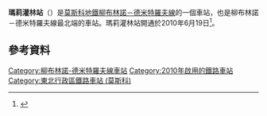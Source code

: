 {{Infobox station 
|name          = 瑪莉灌林
|native_name   = Марьина роща
|native_name_lang=ru
|type          = [[莫斯科地鐵|莫斯科地鐵]]車站
|image         = Metro MSK Line10 Maryina Roshcha.jpg
|image_size    = 
|image_caption = 
|address       = [[東北行政區_(莫斯科)|東北行政區]]{{link-en|瑪莉灌林區|Maryina Roshcha District}}
|borough       = [[莫斯科|莫斯科]]
|country       = [[俄羅斯|俄羅斯]]
|coordinates   = {{coord|55.7954|37.6162|display=inline,title}}
|line          = {{MOSMETRO-bull|10|text=1}}
|other         = '''[[巴士|巴士]]'''：12、19、24、84<br />'''[[無軌電車|無軌電車]]'''：13、15、18、42、69
|structure     = 深層外掛樑三拱門車站
|platform      = 1個[[島式月台|島式月台]]
|depth         = {{convert|60|m}}
|levels        = 1層
|tracks        = 2條
|parking       = 無
|opened        = {{start date and age|df=yes|2010|06|19}}
|closed        = 
|rebuilt       = 
|ADA           = 
|code          = 182
|owned         = 莫斯科地鐵
|zone          = 
|former        = 
|passengers    = 
|pass_year     = 
|pass_percent  = 
|pass_system   = 
|mpassengers   = 
|services      = 
|map_type      = Moscow Ring Road
|AlternativeMap= Moscow map MKAD grayscale.png
|map_overlay   = Moscow metro map including line 14.svg
|map_caption   = 
|route_map     = 
|map_state     = collapsed
}}
'''瑪莉灌林站'''（{{lang-rus|Марьина роща|Marina roshcha}}）是[[莫斯科地鐵|莫斯科地鐵]][[柳布林諾－德米特羅夫線|柳布林諾－德米特羅夫線]]的一個車站，也是柳布林諾－德米特羅夫線最北端的車站。瑪莉灌林站開通於2010年6月19日<ref>{{cite news|url=http://www.interfax.ru/moscow/420845|title=Станции метро "Окружная", "Верхние Лихоборы" и "Селигерская" откроют до конца 2016 года|date=29 January 2015|publisher=[[Interfax|Interfax]]|language=ru|accessdate=7 October 2015|archive-date=2019-11-07|archive-url=https://web.archive.org/web/20191107042122/https://www.interfax.ru/moscow/420845|dead-url=no}}</ref>。
==參考資料==
{{reflist}}
{{柳布林諾－德米特羅夫線}}
[[Category:柳布林諾-德米特羅夫線車站|Category:柳布林諾-德米特羅夫線車站]]
[[Category:2010年啟用的鐵路車站|Category:2010年啟用的鐵路車站]]
[[Category:東北行政區鐵路車站_(莫斯科)|Category:東北行政區鐵路車站 (莫斯科)]]
